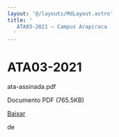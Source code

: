 ```yaml
---
layout: '@/layouts/MdLayout.astro'
title: '
   ATA03-2021 — Campus Arapiraca
  '
---
```




ATA03-2021
==========












 ata-assinada.pdf
   

 Documento PDF
 (765.5KB)
 

[Baixar](/cpt/documentos/atas-do-colegiado-e-nde/colegiado/2021/ata-assinada.pdf/@@download/file/ata-assinada.pdf) 



























 de
 

















